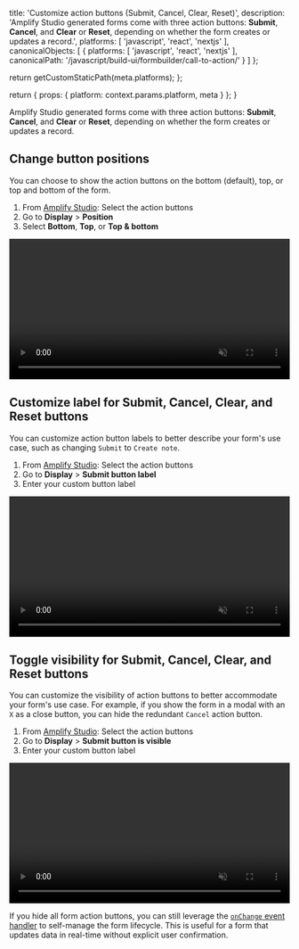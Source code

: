 
  title: 'Customize action buttons (Submit, Cancel, Clear, Reset)',
  description: 'Amplify Studio generated forms come with three action buttons: **Submit**, **Cancel**, and **Clear** or **Reset**, depending on whether the form creates or updates a record.',
  platforms: [
    'javascript',
    'react', 
    'nextjs'
  ],
  canonicalObjects: [
    {
      platforms: [
        'javascript',
        'react', 
        'nextjs'
      ],
      canonicalPath: '/javascript/build-ui/formbuilder/call-to-action/'
    }
  ]
};

  return getCustomStaticPath(meta.platforms);
};

  return {
    props: {
      platform: context.params.platform,
      meta
    }
  };
}

Amplify Studio generated forms come with three action buttons: **Submit**, **Cancel**, and **Clear** or **Reset**, depending on whether the form creates or updates a record.

## Change button positions

You can choose to show the action buttons on the bottom (default), top, or top and bottom of the form.

1. From [Amplify Studio](/[platform]/tools/console/adminui/start/#logging-in-and-creating-an-app): Select the action buttons
2. Go to **Display** > **Position**
3. Select **Bottom**, **Top**, or **Top & bottom**

<video autoPlay={true} muted={true} loop={true} width="100%" playsInline={true}>
  <source src="/images/console/formbuilder/call-to-action-position.mp4" />
</video>

## Customize label for Submit, Cancel, Clear, and Reset buttons

You can customize action button labels to better describe your form's use case, such as changing `Submit` to `Create note`.

1. From [Amplify Studio](/[platform]/tools/console/adminui/start/#logging-in-and-creating-an-app): Select the action buttons
2. Go to **Display** > **Submit button label**
3. Enter your custom button label

<video autoPlay={true} muted={true} loop={true} width="100%" playsInline={true}>
  <source src="/images/console/formbuilder/call-to-action-label.mp4" />
</video>

## Toggle visibility for Submit, Cancel, Clear, and Reset buttons

You can customize the visibility of action buttons to better accommodate your form's use case. For example, if you show the form in a modal with an `X` as a close button, you can hide the redundant `Cancel` action button.

1. From [Amplify Studio](/[platform]/tools/console/adminui/start/#logging-in-and-creating-an-app): Select the action buttons
2. Go to **Display** > **Submit button is visible**
3. Enter your custom button label

<video autoPlay={true} muted={true} loop={true} width="100%" playsInline={true}>
  <source src="/images/console/formbuilder/call-to-action-visibility.mp4" />
</video>

If you hide all form action buttons, you can still leverage the [`onChange` event handler](/[platform]/build-ui/formbuilder/lifecycle/#get-form-data-as-your-user-inputs-data---onchange) to self-manage the form lifecycle. This is useful for a form that updates data in real-time without explicit user confirmation.
